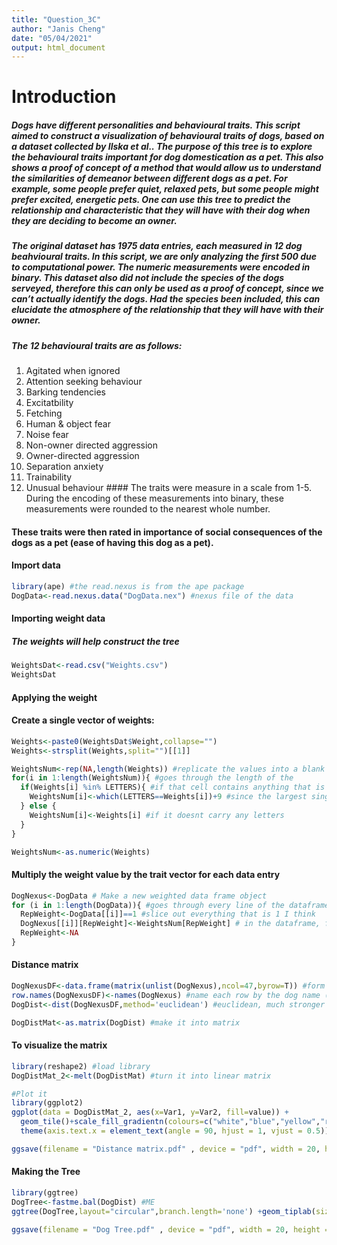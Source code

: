 ```yaml
---
title: "Question_3C"
author: "Janis Cheng"
date: "05/04/2021"
output: html_document
---
```


# Introduction
##### Dogs have different personalities and behavioural traits. This script aimed to construct a visualization of behavioural traits of dogs, based on a dataset collected by Ilska et al.. The purpose of this tree is to explore the behavioural traits important for dog domestication as a pet. This also shows a proof of concept of a method that would allow us to understand the similarities of demeanor between different dogs as a pet. For example, some people prefer quiet, relaxed pets, but some people might prefer excited, energetic pets. One can use this tree to predict the relationship and characteristic that they will have with their dog when they are deciding to become an owner. 

##### The original dataset has 1975 data entries, each measured in 12 dog beahvioural traits. In this script, we are only analyzing the first 500 due to computational power. The numeric measurements were encoded in binary. This dataset also did not include the species of the dogs serveyed, therefore this can only be used as a proof of concept, since we can't actually identify the dogs. Had the species been included, this can elucidate the atmosphere of the relationship that they will have with their owner.

##### The 12 behavioural traits are as follows:
1. Agitated when ignored
2. Attention seeking behaviour
3. Barking tendencies
4. Excitatbility
5. Fetching
6. Human & object fear
7. Noise fear
8. Non-owner directed aggression
9. Owner-directed aggression
10. Separation anxiety
11. Trainability
12. Unusual behaviour
#### The traits were measure in a scale from 1-5. During the encoding of these measurements into binary, these measurements were rounded to the nearest whole number. 

#### These traits were then rated in importance of social consequences of the dogs as a pet (ease of having this dog as a pet).

#### Import data
```r
library(ape) #the read.nexus is from the ape package
DogData<-read.nexus.data("DogData.nex") #nexus file of the data
```

#### Importing weight data
##### The weights will help construct the tree
```r
WeightsDat<-read.csv("Weights.csv")
WeightsDat
```

#### Applying the weight
#### Create a single vector of weights:
```r
Weights<-paste0(WeightsDat$Weight,collapse="")
Weights<-strsplit(Weights,split="")[[1]]

WeightsNum<-rep(NA,length(Weights)) #replicate the values into a blank dataframe
for(i in 1:length(WeightsNum)){ #goes through the length of the 
  if(Weights[i] %in% LETTERS){ #if that cell contains anything that is a Letter (in the letter list/ category)
    WeightsNum[i]<-which(LETTERS==Weights[i])+9 #since the largest single digit used in the weight is 9, everything after is at least 9
  } else {
    WeightsNum[i]<-Weights[i] #if it doesnt carry any letters
  }
}

WeightsNum<-as.numeric(Weights)
```

#### Multiply the weight value by the trait vector for each data entry
```r
DogNexus<-DogData # Make a new weighted data frame object
for (i in 1:length(DogData)){ #goes through every line of the dataframe 
  RepWeight<-DogData[[i]]==1 #slice out everything that is 1 I think
  DogNexus[[i]][RepWeight]<-WeightsNum[RepWeight] # in the dataframe, for the selected 1 elements, each of them would be what the multiplied version be
  RepWeight<-NA 
}
```

#### Distance matrix
```r
DogNexusDF<-data.frame(matrix(unlist(DogNexus),ncol=47,byrow=T)) #form the dataframe
row.names(DogNexusDF)<-names(DogNexus) #name each row by the dog name (aka data entry number)
DogDist<-dist(DogNexusDF,method='euclidean') #euclidean, much stronger structure

DogDistMat<-as.matrix(DogDist) #make it into matrix
```

#### To visualize the matrix
```r
library(reshape2) #load library
DogDistMat_2<-melt(DogDistMat) #turn it into linear matrix

#Plot it
library(ggplot2)
ggplot(data = DogDistMat_2, aes(x=Var1, y=Var2, fill=value)) + 
  geom_tile()+scale_fill_gradientn(colours=c("white","blue","yellow","red")) +
  theme(axis.text.x = element_text(angle = 90, hjust = 1, vjust = 0.5))

ggsave(filename = "Distance matrix.pdf" , device = "pdf", width = 20, height = 12 , units = "in" , limitsize = FALSE)##save the tree as pdf
```

#### Making the Tree
```r
library(ggtree)
DogTree<-fastme.bal(DogDist) #ME
ggtree(DogTree,layout="circular",branch.length='none') +geom_tiplab(size=2,aes(angle=angle)) 

ggsave(filename = "Dog Tree.pdf" , device = "pdf", width = 20, height = 12 , units = "in" , limitsize = FALSE)##save the tree as pdf
```


